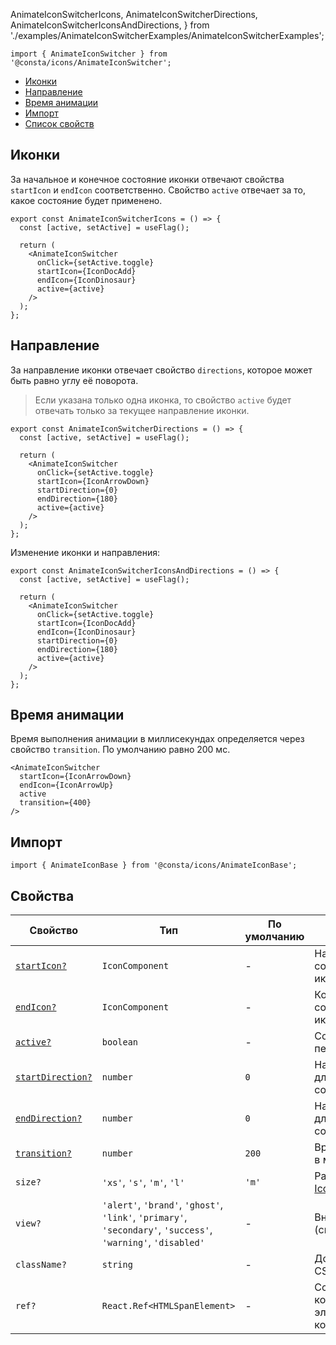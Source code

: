   AnimateIconSwitcherIcons,
  AnimateIconSwitcherDirections,
  AnimateIconSwitcherIconsAndDirections,
} from './examples/AnimateIconSwitcherExamples/AnimateIconSwitcherExamples';

```tsx
import { AnimateIconSwitcher } from '@consta/icons/AnimateIconSwitcher';
```

<MdxMenu>

- [Иконки](#иконки)
- [Направление](#направление)
- [Время анимации](#время-анимации)
- [Импорт](#импорт)
- [Список свойств](#свойства)

</MdxMenu>

## Иконки

За начальное и конечное состояние иконки отвечают свойства `startIcon` и `endIcon` соответственно.
Свойство `active` отвечает за то, какое состояние будет применено.

```tsx
export const AnimateIconSwitcherIcons = () => {
  const [active, setActive] = useFlag();

  return (
    <AnimateIconSwitcher
      onClick={setActive.toggle}
      startIcon={IconDocAdd}
      endIcon={IconDinosaur}
      active={active}
    />
  );
};
```

<AnimateIconSwitcherIcons />

## Направление

За направление иконки отвечает свойство `directions`, которое может быть равно углу её поворота.

> Если указана только одна иконка, то свойство `active` будет отвечать только за текущее направление иконки.

```tsx
export const AnimateIconSwitcherDirections = () => {
  const [active, setActive] = useFlag();

  return (
    <AnimateIconSwitcher
      onClick={setActive.toggle}
      startIcon={IconArrowDown}
      startDirection={0}
      endDirection={180}
      active={active}
    />
  );
};
```

<AnimateIconSwitcherDirections />

Изменение иконки и направления:

```tsx
export const AnimateIconSwitcherIconsAndDirections = () => {
  const [active, setActive] = useFlag();

  return (
    <AnimateIconSwitcher
      onClick={setActive.toggle}
      startIcon={IconDocAdd}
      endIcon={IconDinosaur}
      startDirection={0}
      endDirection={180}
      active={active}
    />
  );
};
```

<AnimateIconSwitcherIconsAndDirections />

## Время анимации

Время выполнения анимации в миллисекундах определяется через свойство `transition`. По умолчанию равно 200 мс.

```tsx
<AnimateIconSwitcher
  startIcon={IconArrowDown}
  endIcon={IconArrowUp}
  active
  transition={400}
/>
```

## Импорт

```tsx
import { AnimateIconBase } from '@consta/icons/AnimateIconBase';
```

## Свойства

| Свойство                          | Тип                                                                                                           | По умолчанию | Описание                                                                                                  |
| --------------------------------- | ------------------------------------------------------------------------------------------------------------- | ------------ | --------------------------------------------------------------------------------------------------------- |
| [`startIcon?`](#иконки)           | `IconComponent`                                                                                               | -            | Начальное состояние иконки                                                                                |
| [`endIcon?`](#иконки)             | `IconComponent`                                                                                               | -            | Конечное состояние иконки                                                                                 |
| [`active?`](#иконки)              | `boolean`                                                                                                     | -            | Состояние перехода                                                                                        |
| [`startDirection?`](#направление) | `number`                                                                                                      | `0`          | Направление для начального состояния                                                                      |
| [`endDirection?`](#направление)   | `number`                                                                                                      | `0`          | Направление для конечного состояния                                                                       |
| [`transition?`](#время-анимации)  | `number`                                                                                                      | `200`        | Время анимации в мс                                                                                       |
| `size?`                           | `'xs'`, `'s'`, `'m'`, `'l'`                                                                                   | `'m'`        | Размер (см. [Icon](##LIBS.LIB.STAND.TAB/lib:icons/stand:icons-icon-stable/tab:dev/hash:размер))           |
| `view?`                           | `'alert'`, `'brand'`, `'ghost'`, `'link'`, `'primary'`, `'secondary'`, `'success'`, `'warning'`, `'disabled'` | -            | Внешний вид (см. [Icon](##LIBS.LIB.STAND.TAB/lib:icons/stand:icons-icon-stable/tab:dev/hash:внешний-вид)) |
| `className?`                      | `string`                                                                                                      | -            | Дополнительный CSS-класс                                                                                  |
| `ref?`                            | `React.Ref<HTMLSpanElement>`                                                                                  | -            | Ссылка на корневой DOM-элемент компонента                                                                 |
